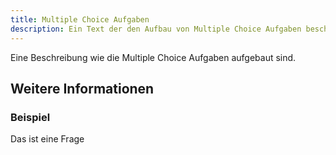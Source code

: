 ```yaml
---
title: Multiple Choice Aufgaben
description: Ein Text der den Aufbau von Multiple Choice Aufgaben beschreibt.
---
```



Eine Beschreibung wie die Multiple Choice Aufgaben aufgebaut sind.

## Weitere Informationen

### Beispiel

<Tabs>
  <TabItem label="Frage" icon="information">
    Das ist eine Frage
  </TabItem>
  <TabItem label="Antwort" icon="approve-check-circle">
    <Badge text="Das ist die richtige Antwort" variant="success"/>
  </TabItem>
</Tabs>
